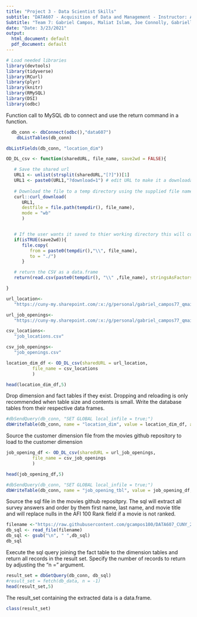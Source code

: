 ```yaml
---
title: "Project 3 - Data Scientist Skills"
subtitle: "DATA607 - Acquisition of Data and Management - Instructor: Andrew Catlin"
Subtitle: "Team 7: Gabriel Campos, Maliat Islam, Joe Connolly, Gabriella Martinez"
date: "Date: 3/23/2021"
output:
  html_document: default
  pdf_document: default
---
```

```r
# Load needed libraries
library(devtools)
library(tidyverse)
library(RCurl)
library(plyr)
library(knitr)
library(RMySQL)
library(DSI)
library(odbc)
```

Function call to MySQL db to connect and use the return command in a function.

```r
  db_conn <- dbConnect(odbc(),"data607")
    dbListTables(db_conn)
```


```r
dbListFields(db_conn, "location_dim")
```


```r

OD_DL_csv <- function(sharedURL, file_name, save2wd = FALSE){

   # Save the shared url 
   URL1 <- unlist(strsplit(sharedURL,"[?]"))[1]
   URL1 <- paste0(URL1,"?download=1") # edit URL to make it a downloadable link
   
   # Download the file to a temp directory using the supplied file name
   curl::curl_download(
      URL1,
      destfile = file.path(tempdir(), file_name),
      mode = "wb"
      )


   # If the user wants it saved to thier working directory this will copy the file
   if(isTRUE(save2wd)){
      file.copy(
         from = paste0(tempdir(),"\\", file_name),
         to = "./")
      }

   # return the CSV as a data.frame
   return(read.csv(paste0(tempdir(), "\\" ,file_name), stringsAsFactors = FALSE))

}

```

```r

url_location<-
   "https://cuny-my.sharepoint.com/:x:/g/personal/gabriel_campos77_qmail_cuny_edu/EYAX_5NCc_hFtSUFY0W4NPMBEXiRYtgro4V3vrSJbpTcag?e=aRKrpf"

url_job_openings<-
   "https://cuny-my.sharepoint.com/:x:/g/personal/gabriel_campos77_qmail_cuny_edu/EWni58F8o9BKqLwvF-FDdIEBX7nGv3l7PeueVkrUEPhJ_A?e=9hOyGN"

csv_locations<-
   "job_locations.csv"

csv_job_openings<-
   "job_openings.csv"
```


```r
location_dim_df <- OD_DL_csv(sharedURL = url_location,
          file_name = csv_locations
          )

head(location_dim_df,5)
```

Drop dimension and fact tables if they exist. Dropping and reloading is only recommended when table size and contents is small.  Write the database tables from their respective data frames.

```r
#dbSendQuery(db_conn, "SET GLOBAL local_infile = true;")
dbWriteTable(db_conn, name = "location_dim", value = location_dim_df, append = TRUE,row.names = FALSE)
```

Source the customer dimension file from the movies github repository to load to the customer dimension

```r
job_opening_df <- OD_DL_csv(sharedURL = url_job_openings,
          file_name = csv_job_openings
          )

head(job_opening_df,5)
```

```r
#dbSendQuery(db_conn, "SET GLOBAL local_infile = true;")
dbWriteTable(db_conn, name = "job_opening_tbl", value = job_opening_df, append = TRUE, row.names = FALSE)
```

Source the sql file in the movies github repositpry.  The sql will extract all survey answers and order by them first name, last name, and movie title and will replace nulls in the AFI 100 Rank field if a movie is not ranked.

```r
filename <-"https://raw.githubusercontent.com/gcampos100/DATA607_CUNY_2021_Project3/main/Gabe%20Folder/jobs_location.sql"
db_sql <- read_file(filename)
db_sql <- gsub("\n", " ",db_sql)
db_sql
```

Execute the sql query joining the fact table to the dimension tables and return all records in the result set.  Specify the number of records to return by adjusting the "n = " argument.

```r
result_set = dbGetQuery(db_conn, db_sql)
#result_set = fetch(db_data, n = -1)
head(result_set,5)
```

The result_set containing the extracted data is a data.frame.

```r
class(result_set)
```